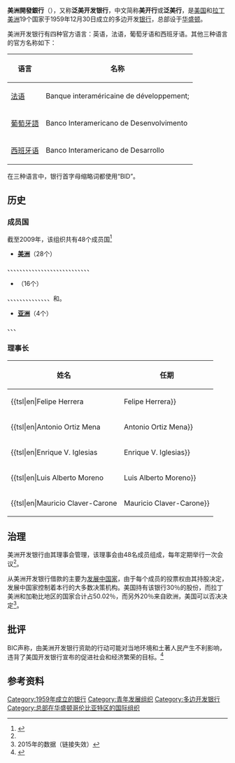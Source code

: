 {{NoteTA
|1=zh-cn:土著人民;zh-tw:原住民族;
}}
{{Infobox organization
|name         = 美洲开发银行<br>Inter-American Development Bank
|image        = 1300 NY Ave IDB DCA 07 2018 9880.jpg
|caption      = 美洲開發銀行位於華盛頓特區的總部
|map          =
|msize        =
|mcaption     =
|abbreviation = IDB/BID
|motto        =
|formation    = 1959年12月30日
|extinction   =
|type         = 多邊開發銀行
|status       =
|purpose      =
|headquarters = {{USA}}[[華盛頓哥倫比亞特區|華盛頓哥倫比亞特區]][[纽约大道|纽约大道]] NW Villa 31 
|location     = 
|region_served =
|membership   = 48个国家
|language     = 英语，法语，葡萄牙语，西班牙语
|leader_title = 理事長
|leader_name  = {{tsl|en|Mauricio Claver-Carone||Mauricio Claver-Carone}}
|main_organ   = 理事会
|parent_organization =
|affiliations =
|num_staff    = 约 2,000人
|num_volunteers =
|budget       =
|website      = {{URL|www.iadb.org}}
|remarks      =
}}
'''美洲開發銀行'''（{{lang-en|Inter-American Development Bank，縮寫'''IDB'''}}），又称'''泛美开发银行'''，中文简称'''美开行'''或'''泛美行'''，是[[美国|美国]]和[[拉丁美洲|拉丁美洲]]19个国家于1959年12月30日成立的多边开发[[银行|银行]]，总部设于[[华盛顿哥伦比亚特区|华盛顿]]。

美洲开发银行有四种官方语言：英语，法语，葡萄牙语和西班牙语。其他三种语言的官方名称如下：

{| class="wikitable"
|-
!语言
!名称
|-
|[[法语|法语]]
|Banque interaméricaine de développement;
|-
|[[葡萄牙語|葡萄牙語]]
|Banco Interamericano de Desenvolvimento
|-
|[[西班牙语|西班牙语]]
|Banco Interamericano de Desarrollo
|}

在三种语言中，银行首字母缩略词都使用“BID”。

==历史==
=== 成员国 ===
截至2009年，该组织共有48个成员国<ref name="mfa">{{cite web | title=中华人民共和国外交部 | website=欢迎访问中华人民共和国外交部网站 | url=http://www.mfa.gov.cn/chn/pds/gjhdq/gjhdqzz/lhg_41/t4572.htm | language=zh | access-date=2019-01-01}}</ref>
*'''[[美洲|美洲]]'''（28个）
{{flag|阿根廷}}、{{flag|巴巴多斯}}、{{flag|巴哈马}}、{{flag|巴拉圭}}、{{flag|巴拿马}}、{{flag|巴西}}、{{flag|秘鲁}}、{{flag|玻利维亚}}、{{flag|多米尼加}}、{{flag|厄瓜多尔}}、{{flag|哥伦比亚}}、{{flag|哥斯达黎加}}、{{flag|圭亚那}}、{{flag|海地}}、{{flag|洪都拉斯}}、{{flag|墨西哥}}、{{flag|尼加拉瓜}}、{{flag|萨尔瓦多}}、{{flag|苏里南}}、{{flag|特立尼达和多巴哥}}、{{flag|危地马拉}}、{{flag|委内瑞拉}}、{{flag|乌拉圭}}、{{flag|牙买加}}、{{flag|智利}}、{{flag|伯利兹}}、{{flag|加拿大}}、{{flag|美国}}
*'''{{flag|欧洲}}'''（16个）
{{flag|奥地利}}、{{flag|比利时}}、{{flag|丹麦}}、{{flag|德国}}、{{flag|法国}}、{{flag|芬兰}}、{{flag|荷兰}}、{{flag|挪威}}、{{flag|葡萄牙}}、{{flag|瑞典}}、{{flag|瑞士}}、{{flag|西班牙}}、{{flag|意大利}}、{{flag|英国}}、{{flag|克罗地亚}}和{{flag|斯洛文尼亚}}。
*'''[[亚洲|亚洲]]'''（4个）
{{flag|日本}}、{{flag|以色列}}、{{flag|韩国}}、{{flag|中華人民共和国}}

===理事长===
{|class="wikitable"
|-
!姓名
!任期
|-
|{{flagicon|Chile}} {{tsl|en|Felipe Herrera||Felipe Herrera}}
|1960–1970
|-
|{{flagicon|Mexico}} {{tsl|en|Antonio Ortiz Mena||Antonio Ortiz Mena}}
|1971–1988
|-
|{{flagicon|Uruguay}} {{tsl|en|Enrique V. Iglesias||Enrique V. Iglesias}}
|1988–2005
|-
|{{flagicon|Colombia}} {{tsl|en|Luis Alberto Moreno||Luis Alberto Moreno}}
|2005–2020
|-
|{{flagicon|USA}} {{tsl|en|Mauricio Claver-Carone||Mauricio Claver-Carone}}
|2020–至今
|}

==治理==
美洲开发银行由其理事会管理，该理事会由48名成员组成，每年定期举行一次会议<ref name="mfa"></ref>。

从美洲开发银行借款的主要为[[发展中国家|发展中国家]]，由于每个成员的投票权由其持股决定，发展中国家控制着本行的大多数决策机构。美国持有该银行30％的股份，而拉丁美洲和加勒比地区的国家合计占50.02％，而另外20％来自欧洲，美国可以否决决定<ref>2015年的数据（链接失效）</ref>。

==批评==
BIC声称，由美洲开发银行资助的行动可能对当地环境和土著人民产生不利影响，违背了美国开发银行宣布的促进社会和经济繁荣的目标。<ref name="BIC">{{cite web | title = Inter-American Development Bank | url = http://www.bicusa.org/en/Institution.4.aspx | publisher = Bank Information Center | accessdate = 2008-12-14 | archive-url = https://web.archive.org/web/20081216090141/http://www.bicusa.org/en/Institution.4.aspx | archive-date = 2008-12-16 | dead-url = yes }}</ref>
== 参考资料 ==
{{Reflist}}

{{Authority control}}
[[Category:1959年成立的银行|Category:1959年成立的银行]]
[[Category:青年发展组织|Category:青年发展组织]]
[[Category:多边开发银行|Category:多边开发银行]]
[[Category:总部在华盛顿哥伦比亚特区的国际组织|Category:总部在华盛顿哥伦比亚特区的国际组织]]